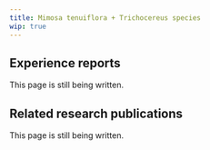 ---
title: Mimosa tenuiflora + Trichocereus species
wip: true
---

## Experience reports

This page is still being written.

## Related research publications

This page is still being written.

